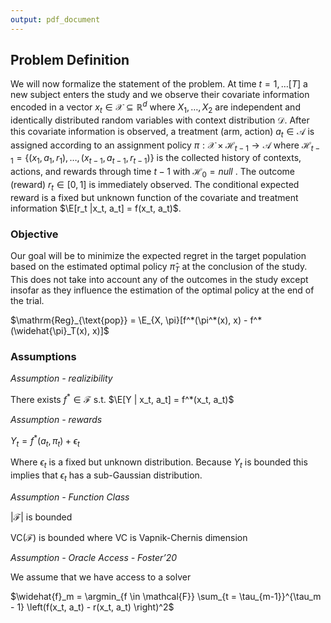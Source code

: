 ```yaml
---
output: pdf_document
---
```


## Problem Definition 

We will now formalize the statement of the problem. At time $t = 1, \ldots [T]$ a new subject 
enters the study and we observe their covariate information encoded in a vector $x_t \in  \mathcal{X} \subseteq \mathbb{R}^d$ where
$X_1, \ldots, X_2$ are independent and identically distributed random variables with context distribution $\mathcal{D}$. 
After this covariate information is observed, a treatment (arm, action) $a_t \in \mathcal{A}$ is assigned according to an assignment policy $\pi: \mathcal{X} \times \mathcal{H}_{t-1} \to \mathcal{A}$ where $\mathcal{H}_{t-1} = \left\{(x_1, a_1, r_1), \ldots, (x_{t - 1}, a_{t - 1}, r_{t -1})\right\}$ is the collected history of contexts, actions, and rewards through time $t-1$ with $\mathcal{H}_0 = null$
. The outcome (reward) $r_t \in [0,1]$ is immediately observed. The conditional expected reward is a fixed but unknown function of the covariate and treatment information $\E[r_t |x_t, a_t] = f(x_t, a_t)$. 



### Objective

Our goal will be to minimize the expected regret in the target population based on the estimated 
optimal policy $\widehat{\pi}_T$ at the conclusion of the study. This does not take into account any of the 
outcomes in the study except insofar as they influence the estimation of the optimal policy at the end of the trial.

$\mathrm{Reg}_{\text{pop}} = \E_{X, \pi}[f^*(\pi^*(x), x) - f^*(\widehat{\pi}_T(x), x)]$

### Assumptions


*Assumption - realizibility*

There exists $f^* \in \mathcal{F}$ s.t. $\E[Y | x_t, a_t] = f^*(x_t, a_t)$

*Assumption - rewards*

$Y_t = f^*(a_t, \pi_t) + \epsilon_t$

Where $\epsilon_t$ is a fixed but unknown distribution. Because $Y_t$ is bounded this implies
that $\epsilon_t$ has a sub-Gaussian distribution.

*Assumption - Function Class*

$|\mathcal{F}|$ is bounded

$\mathrm{VC}(\mathcal{F})$ is bounded where $\mathrm{VC}$ is Vapnik-Chernis dimension

*Assumption - Oracle Access - Foster'20*

We assume that we have access to a solver

$\widehat{f}_m = \argmin_{f \in \mathcal{F}} \sum_{t = \tau_{m-1}}^{\tau_m - 1} \left(f(x_t, a_t) - r(x_t, a_t) \right)^2$

